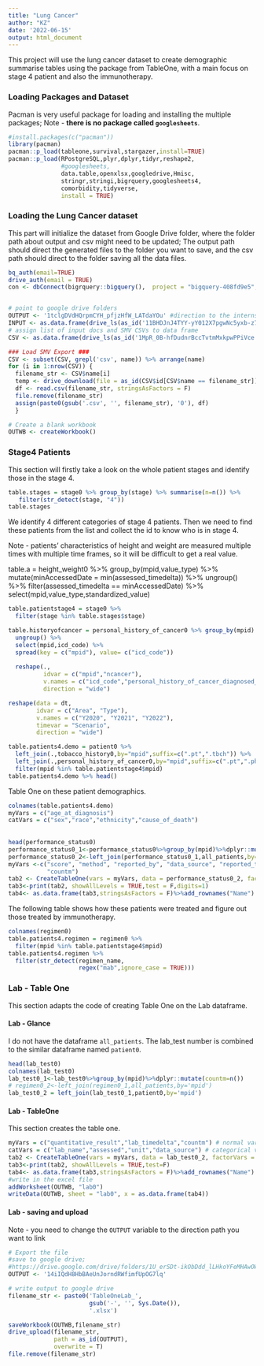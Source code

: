 ```yaml
---
title: "Lung Cancer"
author: "KZ"
date: '2022-06-15'
output: html_document
---
```


This project will use the lung cancer dataset to create demographic summarise tables using the package from TableOne, with a main focus on stage 4 patient and also the immunotherapy.

### Loading Packages and Dataset
Pacman is very useful package for loading and installing the multiple packages;
Note - **there is no package called `googlesheets`**.

```r
#install.packages(c("pacman"))
library(pacman)
pacman::p_load(tableone,survival,stargazer,install=TRUE)
pacman::p_load(RPostgreSQL,plyr,dplyr,tidyr,reshape2,
               #googlesheets,
               data.table,openxlsx,googledrive,Hmisc,
               stringr,stringi,bigrquery,googlesheets4,
               comorbidity,tidyverse,
               install = TRUE)
```

### Loading the Lung Cancer dataset
This part will initialize the dataset from Google Drive folder, where the folder path about output and csv might need to be updated;
The output path should direct the generated files to the folder you want to save, and the csv path should direct to the folder saving all the data files.
```r
bq_auth(email=TRUE)
drive_auth(email = TRUE)
con <- dbConnect(bigrquery::bigquery(),  project = "bigquery-408fd9e5",  dataset = "seid")


# point to google drive folders
OUTPUT <- '1tclgDVdHQrpmCYH_pfjzHfW_LATdaYOu' #direction to the internship folder of Ke Zeng
INPUT <- as.data.frame(drive_ls(as_id('11BHDJnJ4TYY-yY012X7pgwNc5yxb-z7z')))
# assign list of input docs and SMV CSVs to data frame 
CSV <- as.data.frame(drive_ls(as_id('1MpR_0B-hfDudnrBccTvtmMxkpwPPiVce')))

### Load SMV Export ###
CSV <- subset(CSV, grepl('csv', name)) %>% arrange(name)
for (i in 1:nrow(CSV)) {  
  filename_str <- CSV$name[i]  
  temp <- drive_download(file = as_id(CSV$id[CSV$name == filename_str]), overwrite = TRUE)  
  df <- read.csv(filename_str, stringsAsFactors = F)  
  file.remove(filename_str)    
  assign(paste0(gsub('.csv', '', filename_str), '0'), df)
  }
```


```r
# Create a blank workbook
OUTWB <- createWorkbook()
```

### Stage4 Patients
This section will firstly take a look on the whole patient stages and identify those in the stage 4.
```r
table.stages = stage0 %>% group_by(stage) %>% summarise(n=n()) %>%
   filter(str_detect(stage, "4"))
table.stages
```

We identify 4 different categories of stage 4 patients. Then we need to find these patients from the list and collect the id to know who is in stage 4.

Note - patients' characteristics of height and weight are measured multiple times with multiple time frames, so it will be difficult to get a real value.

table.a = height_weight0 %>%
  group_by(mpid,value_type) %>%
  mutate(minAccessedDate = min(assessed_timedelta)) %>%
  ungroup() %>%
  filter(assessed_timedelta == minAccessedDate) %>%
  select(mpid,value_type,standardized_value)

```r
table.patientstage4 = stage0 %>%
  filter(stage %in% table.stages$stage)

table.historyofcancer = personal_history_of_cancer0 %>% group_by(mpid) %>% mutate(ncancer = n()) %>%
  ungroup() %>%
  select(mpid,icd_code) %>%
  spread(key = c("mpid"), value= c("icd_code"))
  
  reshape(.,
          idvar = c("mpid","ncancer"),
          v.names = c("icd_code","personal_history_of_cancer_diagnosed_timedelta"),
          direction = "wide")

reshape(data = dt,
        idvar = c("Area", "Type"),
        v.names = c("Y2020", "Y2021", "Y2022"),
        timevar = "Scenario",
        direction = "wide")

table.patients4.demo = patient0 %>%
  left_join(.,tobacco_history0,by="mpid",suffix=c(".pt",".tbch")) %>%
  left_join(.,personal_history_of_cancer0,by="mpid",suffix=c(".pt",".phc")) %>%
  filter(mpid %in% table.patientstage4$mpid)
table.patients4.demo %>% head()
```
Table One on these patient demographics.
```r
colnames(table.patients4.demo)
myVars = c("age_at_diagnosis")
catVars = c("sex","race","ethnicity","cause_of_death")
  
  
head(performance_status0)
performance_status0_1<-performance_status0%>%group_by(mpid)%>%dplyr::mutate(countm=n())
performance_status0_2<-left_join(performance_status0_1,all_patients,by='mpid')
myVars <-c("score", "method", "reported_by", "data_source", "reported_timedelta", 
           "countm")
tab2 <- CreateTableOne(vars = myVars, data = performance_status0_2, factorVars = myVars,strata = 'center')
tab3<-print(tab2, showAllLevels = TRUE,test = F,digits=1)
tab4<- as.data.frame(tab3,stringsAsFactors = F)%>%add_rownames("Name")
```

The following table shows how these patients were treated and figure out those treated by immunotherapy.
```r
colnames(regimen0)
table.patients4.regimen = regimen0 %>%
  filter(mpid %in% table.patientstage4$mpid)
table.patients4.regimen %>% 
  filter(str_detect(regimen_name, 
                    regex("mab",ignore_case = TRUE)))
```
### Lab - Table One
This section adapts the code of creating Table One on the Lab dataframe.

#### Lab - Glance
I do not have the dataframe `all_patients`. The lab_test number is combined to the similar dataframe named `patient0`.
```r
head(lab_test0)
colnames(lab_test0)
lab_test0_1<-lab_test0%>%group_by(mpid)%>%dplyr::mutate(countm=n())
# regimen0_2<-left_join(regimen0_1,all_patients,by='mpid')
lab_test0_2 = left_join(lab_test0_1,patient0,by='mpid')
```
#### Lab - TableOne
This section creates the table one.

```r
myVars = c("quantitative_result","lab_timedelta","countm") # normal variable can be directly summarised
catVars = c("lab_name","assessed","unit","data_source") # categorical variables need transformation
tab2 <- CreateTableOne(vars = myVars, data = lab_test0_2, factorVars = catVars, strata = 'sex',test = 'F')
tab3<-print(tab2, showAllLevels = TRUE,test=F)
tab4<- as.data.frame(tab3,stringsAsFactors = F)%>%add_rownames("Name")
#write in the excel file
addWorksheet(OUTWB, "lab0")
writeData(OUTWB, sheet = "lab0", x = as.data.frame(tab4))
```

#### Lab - saving and upload
Note - you need to change the `OUTPUT` variable to the direction path you want to link
```r
# Export the file
#save to google drive;
#https://drive.google.com/drive/folders/1U_erSDt-ikObDdd_lLHkoYFeMHAwOWdW
OUTPUT <- '14iIQdH8HbBAeUnJorndRWfimfUpOG7lq'

# write output to google drive
filename_str <- paste0('TableOneLab_', 
                       gsub('-', '', Sys.Date()), 
                       '.xlsx')

saveWorkbook(OUTWB,filename_str)
drive_upload(filename_str, 
             path = as_id(OUTPUT), 
             overwrite = T)
file.remove(filename_str)
```



